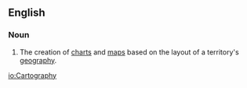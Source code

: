 ==English==
===Noun===
#The creation of [[chart]]s and [[map]]s based on the layout of a territory's [[geography]].

[[io:Cartography]]